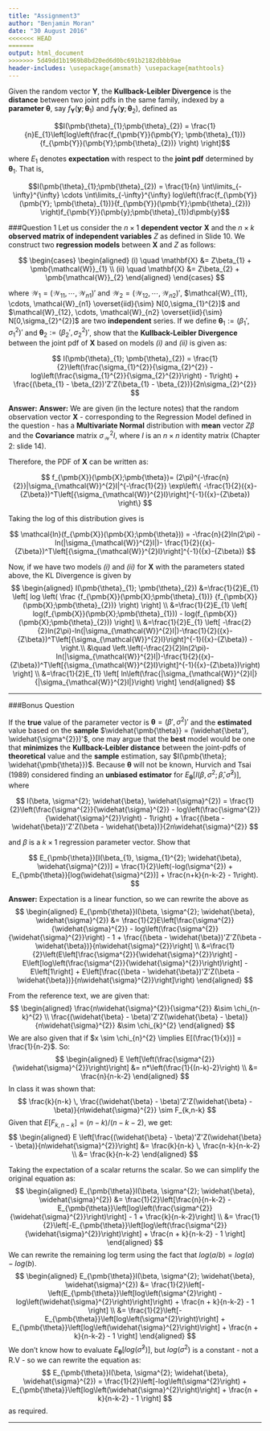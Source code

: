 ```yaml
---
title: "Assignment3"
author: "Benjamin Moran"
date: "30 August 2016"
<<<<<<< HEAD
=======
output: html_document
>>>>>>> 5d49dd1b1969b8bd20ed6d0bc691b2182dbbb9ae
header-includes: \usepackage{amsmath} \usepackage{mathtools}
---
```

Given the random vector $\pmb{Y}$, the **Kullback-Leibler Divergence** is the **distance**
between two joint pdfs in the same family, indexed by a **parameter** $\pmb{\theta}$, say
$f_{\pmb{Y}}(\pmb{y}; \pmb{\theta}_{1})$ and $f_{\pmb{Y}}(\pmb{y}; \pmb{\theta}_{2})$, defined as

$$I(\pmb{\theta}_{1};\pmb{\theta}_{2}) = \frac{1}{n}E_{1}\left[log\left(\frac{f_{\pmb{Y}}(\pmb{Y}; \pmb{\theta}_{1})}{f_{\pmb{Y}}(\pmb{Y};\pmb{\theta}_{2})} \right) \right]$$

where $E_{1}$ denotes **expectation** with respect to the **joint pdf** determined by $\pmb{\theta}_{1}$.
That is,

$$I(\pmb{\theta}_{1};\pmb{\theta}_{2}) = \frac{1}{n} \int\limits_{-\infty}^{\infty} \cdots \int\limits_{-\infty}^{\infty} log\left(\frac{f_{\pmb{Y}}(\pmb{Y}; \pmb{\theta}_{1})}{f_{\pmb{Y}}(\pmb{Y};\pmb{\theta}_{2})} \right)f_{\pmb{Y}}(\pmb{y};\pmb{\theta}_{1})d\pmb{y}$$

###Question 1
Let us consider the $n \times 1$ **dependent vector** $\mathbf{X}$ and the $n \times k$ **observed matrix of independent variables** $Z$ as defined in Slide 10. We construct two **regression models** between $\mathbf{X}$ and $Z$ as follows:

$$
  \begin{cases}
  \begin{aligned}
    (i) \quad \mathbf{X} &= Z\beta_{1} + \pmb{\mathcal{W}}_{1} \\
    (ii) \quad \mathbf{X} &= Z\beta_{2} + \pmb{\mathcal{W}}_{2}
  \end{aligned}
  \end{cases}
$$

where $\pmb{\mathcal{W}}_{1} = (\mathcal{W}_{11}, \cdots, \mathcal{W}_{n1})'$ and $\pmb{\mathcal{W}}_{2} = (\mathcal{W}_{12}, \cdots, \mathcal{W}_{n2})'$, $\mathcal{W}_{11}, \cdots, \mathcal{W}_{n1} \overset{iid}{\sim} N[0,\sigma_{1}^{2}]$  and $\mathcal{W}_{12}, \cdots, \mathcal{W}_{n2} \overset{iid}{\sim} N[0,\sigma_{2}^{2}]$ are two **independent** series. If we define $\pmb{\theta}_{1}:=(\beta_{1}', \sigma_{1}^{2})'$ and $\pmb{\theta}_{2}:=(\beta_{2}', \sigma_{2}^{2})'$, show that the **Kullback-Leibler Divergence** between the joint pdf of $\mathbf{X}$ based on models *(i)* and *(ii)* is given as:

$$
  I(\pmb{\theta}_{1}; \pmb{\theta}_{2}) = \frac{1}{2}\left(\frac{\sigma_{1}^{2}}{\sigma_{2}^{2}} - log\left(\frac{\sigma_{1}^{2}}{\sigma_{2}^{2}}\right) - 1\right) + \frac{(\beta_{1} - \beta_{2})'Z'Z(\beta_{1} - \beta_{2})}{2n\sigma_{2}^{2}}
$$

**Answer:**
**Answer:** We are given (in the lecture notes) that the random observation vector $\pmb{X}$ - corresponding to the Regression Model defined in the question - has a **Multivariate Normal** distribution with **mean** vector $Z\beta$ and the **Covariance** matrix $\sigma_{\mathcal{W}}^{2}I$, where $I$ is an $n \times n$ identity matrix (Chapter 2: slide 14).

Therefore, the PDF of $\pmb{X}$ can be written as:

  $$
    f_{\pmb{X}}(\pmb{X};\pmb{\theta})=
    (2\pi)^{-\frac{n}{2}}|\sigma_{\mathcal{W}}^{2}I|^{-\frac{1}{2}}
    \exp\left\{
      -\frac{1}{2}({x}-{Z\beta})^T\left[{\sigma_{\mathcal{W}}^{2}I}\right]^{-1}({x}-{Z\beta})
    \right\}
  $$
  
Taking the log of this distribution gives is

  $$
    \mathcal{ln}(f_{\pmb{X}}(\pmb{X};\pmb{\theta})) = 
      -\frac{n}{2}ln(2\pi) 
      -ln(|\sigma_{\mathcal{W}}^{2}I|)-
      \frac{1}{2}({x}-{Z\beta})^T\left[{\sigma_{\mathcal{W}}^{2}I}\right]^{-1}({x}-{Z\beta})
  $$
  
  Now, if we have two models *(i)* and *(ii)* for $\pmb{X}$ with the parameters stated above, the KL Divergence is given by
  $$
    \begin{aligned}
      I(\pmb{\theta}_{1}; \pmb{\theta}_{2})
      &=\frac{1}{2}E_{1}
        \left[
          log
          \left(
            \frac
              {f_{\pmb{X}}(\pmb{X};\pmb{\theta}_{1})}
              {f_{\pmb{X}}(\pmb{X};\pmb{\theta}_{2})}
          \right)
        \right] \\
      &=\frac{1}{2}E_{1}
        \left[
          log(f_{\pmb{X}}(\pmb{X};\pmb{\theta}_{1}))
          -
          log(f_{\pmb{X}}(\pmb{X};\pmb{\theta}_{2}))
        \right] \\
      &=\frac{1}{2}E_{1}
        \left[
        -\frac{2}{2}ln(2\pi)-ln(|\sigma_{\mathcal{W}}^{2}I|)-\frac{1}{2}({x}-{Z\beta})^T\left[{\sigma_{\mathcal{W}}^{2}I}\right]^{-1}({x}-{Z\beta}) - \right.\\ 
        &\quad
        \left.\left(-\frac{2}{2}ln(2\pi)-ln(|\sigma_{\mathcal{W}}^{2}I|)-\frac{1}{2}({x}-{Z\beta})^T\left[{\sigma_{\mathcal{W}}^{2}I}\right]^{-1}({x}-{Z\beta})\right)
        \right] \\
      &=\frac{1}{2}E_{1}
        \left[
          ln\left(\frac{|\sigma_{\mathcal{W}}^{2}I|}{|\sigma_{\mathcal{W}}^{2}I|}\right)
        \right]
    \end{aligned}
  $$

***

###Bonus Question

If the **true** value of the parameter vector is $\pmb{\theta} = (\beta', \sigma^{2})'$ and the **estimated** value based on the **sample** $\widehat{\pmb{\theta}} = (\widehat{\beta'}, \widehat{\sigma^{2}})'$, one may argue that the **best** model would be one that **minimizes** the **Kullback-Leibler distance** between the joint-pdfs of **theoretical** value and the **sample** estimation, say $I(\pmb{\theta}; \widehat{\pmb{\theta}})$. Because $\pmb{\theta}$ will not be known, Hurvich and Tsai (1989) considered finding an **unbiased estimator** for $E_{\pmb{\theta}}[I(\beta, \sigma^{2}; \widehat{\beta}, \widehat{\sigma}^{2})]$, where

$$
  I(\beta, \sigma^{2}; \widehat{\beta}, \widehat{\sigma}^{2}) = \frac{1}{2}\left(\frac{\sigma^{2}}{\widehat{\sigma}^{2}} - log\left(\frac{\sigma^{2}}{\widehat{\sigma}^{2}}\right) - 1\right) + \frac{(\beta - \widehat{\beta})'Z'Z(\beta - \widehat{\beta})}{2n\widehat{\sigma}^{2}}
$$

and $\beta$ is a $k \times 1$ regression parameter vector. Show that

$$
  E_{\pmb{\theta}}[I(\beta_{1}, \sigma_{1}^{2}; \widehat{\beta}, \widehat{\sigma}^{2})] = \frac{1}{2}\left(-log(\sigma^{2}) + E_{\pmb{\theta}}[log(\widehat{\sigma}^{2})] + \frac{n+k}{n-k-2} - 1\right).
$$

**Answer:** Expectation is a linear function, so we can rewrite the above as 
$$
\begin{aligned}
  E_{\pmb{\theta}}I(\beta, \sigma^{2}; \widehat{\beta}, \widehat{\sigma}^{2}) &= 
    \frac{1}{2}E\left[\frac{\sigma^{2}}{\widehat{\sigma}^{2}} 
    - log\left(\frac{\sigma^{2}}{\widehat{\sigma}^{2}}\right) 
    - 1 + 
    \frac{(\beta - \widehat{\beta})'Z'Z(\beta - \widehat{\beta})}{n\widehat{\sigma}^{2}}\right] \\
  &=\frac{1}{2}\left(E\left[\frac{\sigma^{2}}{\widehat{\sigma}^{2}}\right] - E\left[log\left(\frac{\sigma^{2}}{\widehat{\sigma}^{2}}\right)\right] - E\left[1\right] + E\left[\frac{(\beta - \widehat{\beta})'Z'Z(\beta - \widehat{\beta})}{n\widehat{\sigma}^{2}}\right]\right)
\end{aligned}
$$

From the reference text, we are given that:
$$
\begin{aligned}
  \frac{n\widehat{\sigma}^{2}}{\sigma^{2}} &\sim \chi_{n-k}^{2} \\
  \frac{(\widehat{\beta} - \beta)'Z'Z(\widehat{\beta} - \beta)}{n\widehat{\sigma}^{2}} &\sim \chi_{k}^{2}
\end{aligned}
$$
We are also given that if $x \sim \chi_{n}^{2} \implies E[(\frac{1}{x})] = \frac{1}{n-2}$. So:
$$
\begin{aligned}
  E \left[\left(\frac{\sigma^{2}}{\widehat{\sigma}^{2}}\right)\right] &= n*\left(\frac{1}{(n-k)-2}\right) \\
  &= \frac{n}{n-k-2}
\end{aligned}
$$
In class it was shown that:
$$
  \frac{k}{n-k} \, \frac{(\widehat{\beta} - \beta)'Z'Z(\widehat{\beta} - \beta)}{n\widehat{\sigma}^{2}} \sim F_{k,n-k}
$$
Given that $E\left[F_{k,n-k}\right] = (n-k)/(n-k-2)$, we get:
$$
\begin{aligned}
  E \left[\frac{(\widehat{\beta} - \beta)'Z'Z(\widehat{\beta} - \beta)}{n\widehat{\sigma}^{2}}\right] &= \frac{k}{n-k} \, \frac{n-k}{n-k-2} \\
  &= \frac{k}{n-k-2}
\end{aligned}
$$

Taking the expectation of a scalar returns the scalar. So we can simplify the original equation as:
$$
\begin{aligned}
  E_{\pmb{\theta}}I(\beta, \sigma^{2}; \widehat{\beta}, \widehat{\sigma}^{2}) &= \frac{1}{2}\left[\frac{n}{n-k-2} - E_{\pmb{\theta}}\left[log\left(\frac{\sigma^{2}}{\widehat{\sigma}^{2}}\right)\right] - 1 + \frac{k}{n-k-2}\right] \\
  &= \frac{1}{2}\left[-E_{\pmb{\theta}}\left[log\left(\frac{\sigma^{2}}{\widehat{\sigma}^{2}}\right)\right] + \frac{n + k}{n-k-2} - 1 \right]
\end{aligned}
$$
We can rewrite the remaining log term using the fact that $log(a/b) = log(a) - log(b)$.
$$
\begin{aligned}
  E_{\pmb{\theta}}I(\beta, \sigma^{2}; \widehat{\beta}, \widehat{\sigma}^{2}) &= \frac{1}{2}\left[-\left(E_{\pmb{\theta}}\left[log\left(\sigma^{2}\right) - log\left(\widehat{\sigma}^{2}\right)\right]\right) + \frac{n + k}{n-k-2} - 1 \right] \\
  &= \frac{1}{2}\left[-E_{\pmb{\theta}}\left[log\left(\sigma^{2}\right)\right] + E_{\pmb{\theta}}\left[log\left(\widehat{\sigma}^{2}\right)\right] + \frac{n + k}{n-k-2} - 1 \right]
\end{aligned}
$$
We don't know how to evaluate $E_{\pmb{\theta}}\left[log\left(\widehat{\sigma}^{2}\right)\right]$, but $log\left(\sigma^{2}\right)$ is a constant - not a R.V - so we can rewrite the equation as:
$$
  E_{\pmb{\theta}}I(\beta, \sigma^{2}; \widehat{\beta}, \widehat{\sigma}^{2}) = \frac{1}{2}\left[-log\left(\sigma^{2}\right) + E_{\pmb{\theta}}\left[log\left(\widehat{\sigma}^{2}\right)\right] + \frac{n + k}{n-k-2} - 1 \right]
$$
as required.



***
